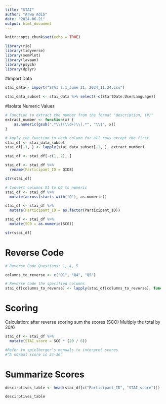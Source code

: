 ```yaml
---
title: "STAI"
author: "Arwa Adib"
date: "2024-06-21"
output: html_document
---
```



```r
knitr::opts_chunk$set(echo = TRUE)

library(rio)
library(tidyverse)
library(semPlot)
library(lavaan)
library(psych)
library(dplyr)
```

#Import Data

```r
stai_data<- import("STAI 2.1_June 21, 2024_11.24.csv")
```

```r
stai_data_subset <- stai_data %>% select(-c(StartDate:UserLanguage))
```

#Isolate Numeric Values

```r
# Function to extract the number from the format "description, (#)"
extract_number <- function(x) {
    as.numeric(gsub(".*\\((\\d+)\\).*", "\\1", x))
}

# Apply the function to each column for all rows except the first
stai_df <- stai_data_subset
stai_df[-1, ] <- lapply(stai_data_subset[-1, ], extract_number)
```
```r
stai_df <- stai_df[-c(1, 2), ]
```

```r
stai_df <- stai_df %>%
  rename(Participant_ID = QID8)
```

```r
str(stai_df)

# Convert columns Q1 to Q6 to numeric
stai_df <- stai_df %>%
  mutate(across(starts_with("Q"), as.numeric))

stai_df <- stai_df %>%
  mutate(Participant_ID = as.factor(Participant_ID))

stai_df <- stai_df %>%
  mutate(SC0 = as.numeric(SC0))

str(stai_df)
```

# Reverse Code 

```r
# Reverse Code Questions: 1, 4, 5

columns_to_reverse <- c("Q1", "Q4", "Q5")

# Reverse code the specified columns
stai_df[columns_to_reverse] <- lapply(stai_df[columns_to_reverse], function(x) 5 - x)
```

# Scoring

Calculation: after reverse scoring sum the scores (SCO)
Multiply the total by 20/6

```r
stai_df <- stai_df %>%
  mutate(STAI_score = SC0 * (20 / 6))

#Refer to spielberger’s manuals to interpret scores
#“A normal score is 34-36”
```

# Summarize Scores

```r
descirptives_table <- head(stai_df[c("Participant_ID", "STAI_score")])

descirptives_table
```
